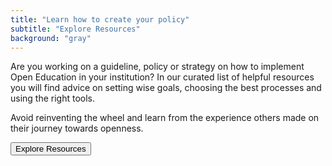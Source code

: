```yaml
---
title: "Learn how to create your policy"
subtitle: "Explore Resources"
background: "gray"
---
```



Are you working on a guideline, policy or strategy on how to implement Open Education in your institution?
In our curated list of helpful resources you will find advice on setting wise goals, choosing the best
processes and using the right tools.

Avoid reinventing the wheel and learn from the experience others made on their journey towards openness.

<ButtonGroup>
    <Button href='/explore'>Explore Resources</Button>
</ButtonGroup>